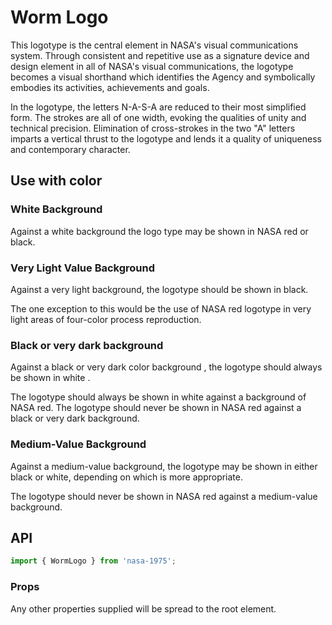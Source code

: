 
<Meta title="Worm Logo" />

# Worm Logo

This logotype is the central element in NASA's visual communications system. Through consistent
and repetitive use as a signature device and design element in all of NASA's visual
communications, the logotype becomes a visual shorthand which identifies the Agency and symbolically embodies its activities, achievements and goals.

In the logotype, the letters N-A-S-A are reduced to their most simplified form. The strokes are
all of one width, evoking the qualities of unity and technical precision. Elimination of
cross-strokes in the two "A" letters imparts a vertical thrust to the logotype and lends it a
quality of uniqueness and contemporary character.

<div style={{margin: '3rem 0'}}>
    <WormLogo style={{display: 'block', margin: '2rem 0', maxWidth: '400px'}} />
    <WormLogo style={{display: 'block', margin: '2rem 0', maxWidth: '300px'}} />
    <WormLogo style={{display: 'block', margin: '2rem 0', maxWidth: '200px'}} />
</div>

## Use with color

### White Background 

Against a white background the logo­ type may be shown in NASA red or black. 

<StoryContainer theme="light">
    <WormLogo theme="red" style={{ width: '100%', marginBottom: '2rem' }} />
</StoryContainer>

<StoryContainer theme="light">
    <WormLogo theme="dark" style={{ width: '100%' }} />
</StoryContainer>

### Very Light Value Background

Against a very light background, the logotype should be shown in black.

The one exception to this would be the use of NASA red logotype in very light areas of four-color process reproduction. 

<StoryContainer background="medium">
    <WormLogo theme="dark" style={{ width: '100%' }} />
</StoryContainer>

<StoryContainer background="medium">
    <WormLogo theme="red" style={{ width: '100%' }} />
</StoryContainer>

### Black or very dark background

Against a black or very dark color background , the logotype should always be shown in white .

The logotype should always be shown in white against a background of NASA red. The logotype should never be shown in NASA red against a
black or very dark background. 

<StoryContainer background="dark">
    <WormLogo theme="light" style={{ width: '100%' }} />
</StoryContainer>

<StoryContainer background="red">
    <WormLogo theme="light" style={{ width: '100%' }} />
</StoryContainer>

### Medium-Value Background

Against a medium-value background, the logotype may be shown in either black or white, depending on which is more appropriate.

The logotype should never be shown in NASA red against a medium-value background. 

<StoryContainer background="grey">
    <WormLogo theme="light" style={{ width: '100%', marginBottom: '2rem' }} />
</StoryContainer>

<StoryContainer background="grey">
    <WormLogo theme="dark" style={{ width: '100%' }} />
</StoryContainer>

## API

```javascript
import { WormLogo } from 'nasa-1975';
```

### Props

<Props of={WormLogo} />

Any other properties supplied will be spread to the root element.
